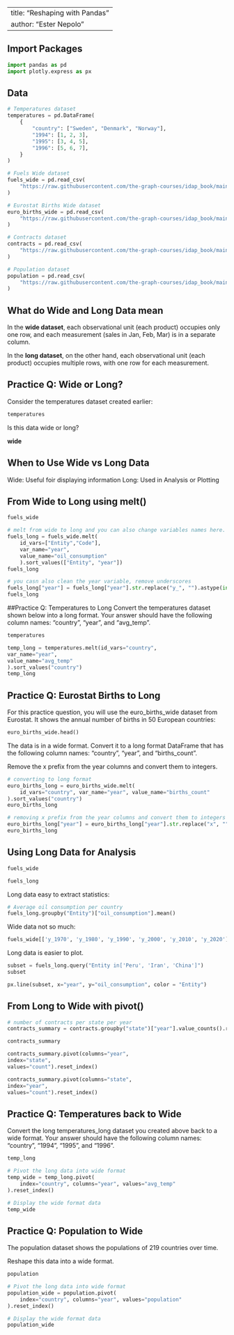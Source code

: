 
---
title: "Reshaping with Pandas"
author: "Ester Nepolo"
---


## Import Packages

```python
import pandas as pd
import plotly.express as px
```

## Data
```python
# Temperatures dataset
temperatures = pd.DataFrame(
    {
        "country": ["Sweden", "Denmark", "Norway"],
        "1994": [1, 2, 3],
        "1995": [3, 4, 5],
        "1996": [5, 6, 7],
    }
)

# Fuels Wide dataset
fuels_wide = pd.read_csv(
    "https://raw.githubusercontent.com/the-graph-courses/idap_book/main/data/oil_per_capita_wide.csv"
)

# Eurostat Births Wide dataset
euro_births_wide = pd.read_csv(
    "https://raw.githubusercontent.com/the-graph-courses/idap_book/main/data/euro_births_wide.csv"
)

# Contracts dataset
contracts = pd.read_csv(
    "https://raw.githubusercontent.com/the-graph-courses/idap_book/main/data/chicago_contracts_20_23.csv"
)

# Population dataset
population = pd.read_csv(
    "https://raw.githubusercontent.com/the-graph-courses/idap_book/main/data/tidyr_population.csv"
)
```

## What do Wide and Long Data mean

In the **wide dataset**, each observational unit (each product) occupies only one row, and each measurement (sales in Jan, Feb, Mar) is in a separate column.

In the **long dataset**, on the other hand, each observational unit (each product) occupies multiple rows, with one row for each measurement.

## Practice Q: Wide or Long?
Consider the temperatures dataset created earlier:


```python
temperatures
```

Is this data wide or long?

**wide**

## When to Use Wide vs Long Data

Wide: Useful foir displaying information
Long: Used in Analysis or Plotting

## From Wide to Long using melt()


```python
fuels_wide
```


```python
# melt from wide to long and you can also change variables names here.
fuels_long = fuels_wide.melt(
    id_vars=["Entity","Code"],
    var_name="year",
    value_name="oil_consumption"
    ).sort_values(["Entity", "year"])
fuels_long
```


```python
# you casn also clean the year variable, remove underscores
fuels_long["year"] = fuels_long["year"].str.replace("y_", "").astype(int)
fuels_long
```

##Practice Q: Temperatures to Long
Convert the temperatures dataset shown below into a long format. Your answer should have the following column names: “country”, “year”, and “avg_temp”. 

```python
temperatures
```


```python
temp_long = temperatures.melt(id_vars="country",
var_name="year",
value_name="avg_temp"
).sort_values("country")
temp_long
```

## Practice Q: Eurostat Births to Long
For this practice question, you will use the euro_births_wide dataset from Eurostat. It shows the annual number of births in 50 European countries:


```python
euro_births_wide.head()
```

The data is in a wide format. Convert it to a long format DataFrame that has the following column names: “country”, “year”, and “births_count”.

Remove the x prefix from the year columns and convert them to integers.


```python
# converting to long format
euro_births_long = euro_births_wide.melt(
    id_vars="country", var_name="year", value_name="births_count"
).sort_values("country")
euro_births_long
```


```python
# removing x prefix from the year columns and convert them to integers
euro_births_long["year"] = euro_births_long["year"].str.replace("x", "").astype(int)
euro_births_long
```

## Using Long Data for Analysis


```python
fuels_wide
```


```python
fuels_long
```

 Long data easy to extract statistics:

```python
# Average oil consumption per country
fuels_long.groupby("Entity")["oil_consumption"].mean()

```

Wide data not so much:

```python
fuels_wide[['y_1970', 'y_1980', 'y_1990', 'y_2000', 'y_2010', 'y_2020']].mean(axis=1)
```

Long data is easier to plot.


```python
subset = fuels_long.query("Entity in['Peru', 'Iran', 'China']")
subset
```


```python
px.line(subset, x="year", y="oil_consumption", color = "Entity")
```

## From Long to Wide with pivot()


```python
# number of contracts per state per year
contracts_summary = contracts.groupby("state")["year"].value_counts().reset_index()

contracts_summary
```


```python
contracts_summary.pivot(columns="year",
index="state",
values="count").reset_index()
```


```python
contracts_summary.pivot(columns="state",
index="year",
values="count").reset_index()
```

## Practice Q: Temperatures back to Wide
Convert the long temperatures_long dataset you created above back to a wide format. Your answer should have the following column names: “country”, “1994”, “1995”, and “1996”.


```python
temp_long
```


```python
# Pivot the long data into wide format
temp_wide = temp_long.pivot(
    index="country", columns="year", values="avg_temp"
).reset_index()

# Display the wide format data
temp_wide
```

## Practice Q: Population to Wide
The population dataset shows the populations of 219 countries over time.

Reshape this data into a wide format.


```python
population
```


```python
# Pivot the long data into wide format
population_wide = population.pivot(
    index="country", columns="year", values="population"
).reset_index()

# Display the wide format data
population_wide
```